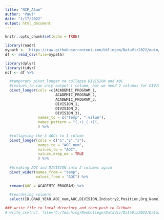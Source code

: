 ---
title: "NCF_Alum"
author: "Paul"
date: "1/17/2022"
output: html_document
---

```{r setup, include=FALSE}
knitr::opts_chunk$set(echo = TRUE)
```

```{r}
library(readr)
mypath <- 'https://raw.githubusercontent.com/bklingen/DataViz2022/main/Data/NCAlumnIndustry2.csv'
df <- read_csv(file=mypath)
```

```{r}
library(dplyr)
library(tidyr)
ncf <- df %>% 

  #temporary pivot_longer to collapse DIVISION and AOC 
  #(values_to can only output 1 column, but we need 2 columns for DIVISION and AOC)
  pivot_longer(cols =c(ACADEMIC_PROGRAM_1,
                       ACADEMIC_PROGRAM_2,
                       ACADEMIC_PROGRAM_3,
                       DIVISION_1,
                       DIVISION_2,
                       DIVISION_3),
               names_to = c("temp", ".value"), 
               names_pattern = "(.+)_(.+)",
               ) %>% 
  
  #collapsing the 3 AOCs to 1 column
  pivot_longer(cols = c("1","2","3"), 
               names_to = "AOC_num", 
               values_to = "AOC",
               values_drop_na = TRUE
               ) %>%
  
  #breaking AOC and DIVISION into 2 columns again
  pivot_wider(names_from = "temp", 
              values_from = "AOC") %>% 
  
  rename(AOC = ACADEMIC_PROGRAM) %>% 

  #reordering columns 
  select(ID,GRAD_YEAR,AOC_num,AOC,DIVISION,Industry2,Position,Org_Name)

### write file to local directory and then push to Github:
# write_csv(ncf, file='C:/Teaching/NewCollege/DataViz/DataViz2022/Data/NCAlumnIndustry2Long.csv')

```

